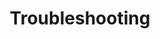 ---
title: Troubleshooting
description: Okto is a platform that allows you to integrate web3 functionality into your app without building things from scratch.
full: false
---